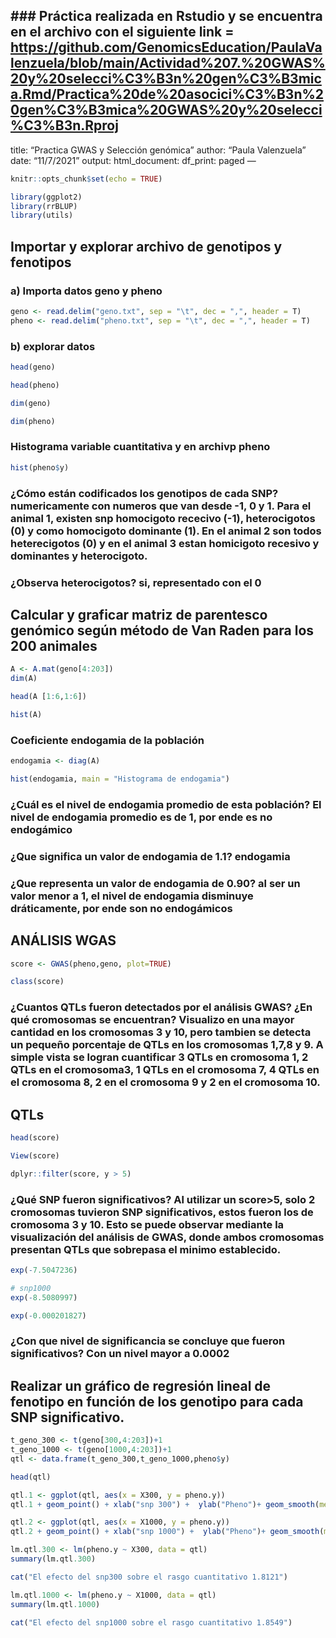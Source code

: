 
### Práctica realizada en Rstudio y se encuentra en el archivo con el siguiente link = <https://github.com/GenomicsEducation/PaulaValenzuela/blob/main/Actividad%207.%20GWAS%20y%20selecci%C3%B3n%20gen%C3%B3mica.Rmd/Practica%20de%20asocici%C3%B3n%20gen%C3%B3mica%20GWAS%20y%20selecci%C3%B3n.Rproj>
---
title: "Practica GWAS y Selección genómica"
author: "Paula Valenzuela"
date: "11/7/2021"
output:
  html_document:
    df_print: paged
---

```r
knitr::opts_chunk$set(echo = TRUE)
```

```r
library(ggplot2)
library(rrBLUP)
library(utils)
```


## Importar y explorar archivo de genotipos y fenotipos

### a) Importa datos geno y pheno
```r
geno <- read.delim("geno.txt", sep = "\t", dec = ",", header = T)
pheno <- read.delim("pheno.txt", sep = "\t", dec = ",", header = T)
```

### b) explorar datos

```r
head(geno)

```
```r
head(pheno)
```
```r
dim(geno)
```
```r
dim(pheno)
```

### Histograma variable cuantitativa y en archivp pheno 

```r
hist(pheno$y)
```
### ¿Cómo están codificados los genotipos de cada SNP? numericamente con numeros que van desde -1, 0 y 1. Para el animal 1, existen snp homocigoto rececivo (-1), heterocigotos (0) y como homocigoto dominante (1). En el animal 2 son todos heterecigotos (0) y en el animal 3 estan homicigoto recesivo y dominantes y heterocigoto.
### ¿Observa heterocigotos? si, representado con el 0 


## Calcular y graficar matriz de parentesco genómico según método de Van Raden para los 200 animales

```r
A <- A.mat(geno[4:203]) 
dim(A)
```

```r
head(A [1:6,1:6])
```

```r
hist(A)
```

### Coeficiente endogamia de la población

```r
endogamia <- diag(A)

hist(endogamia, main = "Histograma de endogamia")
```

### ¿Cuál es el nivel de endogamia promedio de esta población? El nivel de endogamia promedio es de 1, por ende es no endogámico
### ¿Que significa un valor de endogamia de 1.1? endogamia
### ¿Que representa un valor de endogamia de 0.90? al ser un valor menor a 1, el nivel de endogamia disminuye dráticamente, por ende son no endogámicos


## ANÁLISIS WGAS 
```r
score <- GWAS(pheno,geno, plot=TRUE)
```

```r
class(score)
```
### ¿Cuantos QTLs fueron detectados por el análisis GWAS? ¿En qué cromosomas se encuentran? Visualizo en una mayor cantidad en los cromosomas 3 y 10, pero tambien se detecta un pequeño porcentaje de QTLs en los cromosomas 1,7,8 y 9. A simple vista se logran cuantificar 3 QTLs en cromosoma 1, 2 QTLs en el cromosoma3, 1 QTLs en el cromosoma 7, 4 QTLs en el cromosoma 8, 2 en el cromosoma 9 y 2 en el cromosoma 10. 

##  QTLs

```r
head(score)
```

```r
View(score)
```

```r
dplyr::filter(score, y > 5)
```

### ¿Qué SNP fueron significativos? Al utilizar un score>5, solo 2 cromosomas tuvieron SNP significativos, estos fueron los de cromosoma 3 y 10. Esto se puede observar mediante la visualización del análisis de GWAS, donde ambos cromosomas presentan QTLs que sobrepasa el minimo establecido. 


```r
exp(-7.5047236) 
```

```r
# snp1000
exp(-8.5080997)
```

```r
exp(-0.000201827)
```

### ¿Con que nivel de significancia se concluye que fueron significativos? Con un nivel mayor a  0.0002

## Realizar un gráfico de regresión lineal de fenotipo en función de los genotipo para cada SNP significativo.

```r
t_geno_300 <- t(geno[300,4:203])+1
t_geno_1000 <- t(geno[1000,4:203])+1
qtl <- data.frame(t_geno_300,t_geno_1000,pheno$y)

head(qtl)
```

```r
qtl.1 <- ggplot(qtl, aes(x = X300, y = pheno.y))
qtl.1 + geom_point() + xlab("snp 300") +  ylab("Pheno")+ geom_smooth(method=lm)
```

```r
qtl.2 <- ggplot(qtl, aes(x = X1000, y = pheno.y))
qtl.2 + geom_point() + xlab("snp 1000") +  ylab("Pheno")+ geom_smooth(method=lm)
```

```r
lm.qtl.300 <- lm(pheno.y ~ X300, data = qtl)
summary(lm.qtl.300)
```

```r
cat("El efecto del snp300 sobre el rasgo cuantitativo 1.8121")
```

```r
lm.qtl.1000 <- lm(pheno.y ~ X1000, data = qtl)
summary(lm.qtl.1000)
```

```r
cat("El efecto del snp1000 sobre el rasgo cuantitativo 1.8549")
```

